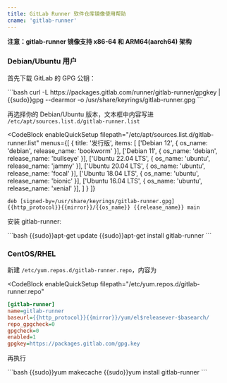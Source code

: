 ```yaml
---
title: GitLab Runner 软件仓库镜像使用帮助
cname: 'gitlab-runner'
---
```


**注意：gitlab-runner 镜像支持 x86-64 和 ARM64(aarch64) 架构**

### Debian/Ubuntu 用户

首先下载 GitLab 的 GPG 公钥：

<CodeBlock>
```bash
curl -L https://packages.gitlab.com/runner/gitlab-runner/gpgkey | {{sudo}}gpg --dearmor -o /usr/share/keyrings/gitlab-runner.gpg
```
</CodeBlock>

再选择你的 Debian/Ubuntu 版本，文本框中内容写进 `/etc/apt/sources.list.d/gitlab-runner.list`

<CodeBlock
  enableQuickSetup
  filepath="/etc/apt/sources.list.d/gitlab-runner.list"
  menus={[
    {
      title: '发行版',
      items: [
        ['Debian 12', { os_name: 'debian', release_name: 'bookworm' }],
        ['Debian 11', { os_name: 'debian', release_name: 'bullseye' }],
        ['Ubuntu 22.04 LTS', { os_name: 'ubuntu', release_name: 'jammy' }],
        ['Ubuntu 20.04 LTS', { os_name: 'ubuntu', release_name: 'focal' }],
        ['Ubuntu 18.04 LTS', { os_name: 'ubuntu', release_name: 'bionic' }],
        ['Ubuntu 16.04 LTS', { os_name: 'ubuntu', release_name: 'xenial' }],
      ]
    }
  ]}
>

```properties
deb [signed-by=/usr/share/keyrings/gitlab-runner.gpg] {{http_protocol}}{{mirror}}/{{os_name}} {{release_name}} main
```

</CodeBlock>


安装 gitlab-runner:

<CodeBlock>
```bash
{{sudo}}apt-get update
{{sudo}}apt-get install gitlab-runner
```
</CodeBlock>

### CentOS/RHEL

新建 `/etc/yum.repos.d/gitlab-runner.repo`，内容为


<CodeBlock
  enableQuickSetup
  filepath="/etc/yum.repos.d/gitlab-runner.repo"
>

```ini
[gitlab-runner]
name=gitlab-runner
baseurl={{http_protocol}}{{mirror}}/yum/el$releasever-$basearch/
repo_gpgcheck=0
gpgcheck=0
enabled=1
gpgkey=https://packages.gitlab.com/gpg.key
```

</CodeBlock>

再执行

<CodeBlock>
```bash
{{sudo}}yum makecache
{{sudo}}yum install gitlab-runner
```
</CodeBlock>
